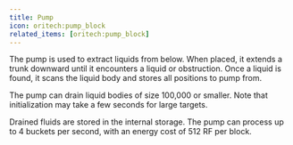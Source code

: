 ```yaml
---
title: Pump
icon: oritech:pump_block
related_items: [oritech:pump_block]
---
```


<center>
<ModAsset location="oritech:area/pump" width={512} />
</center>

The pump is used to extract liquids from below. When placed, it extends a trunk downward until it encounters a liquid or obstruction.
Once a liquid is found, it scans the liquid body and stores all positions to pump from.

The pump can drain liquid bodies of size 100,000 or smaller. Note that initialization may take a few seconds for large targets.

Drained fluids are stored in the internal storage. The pump can process up to 4 buckets per second, with an energy cost of 512 RF per block.
